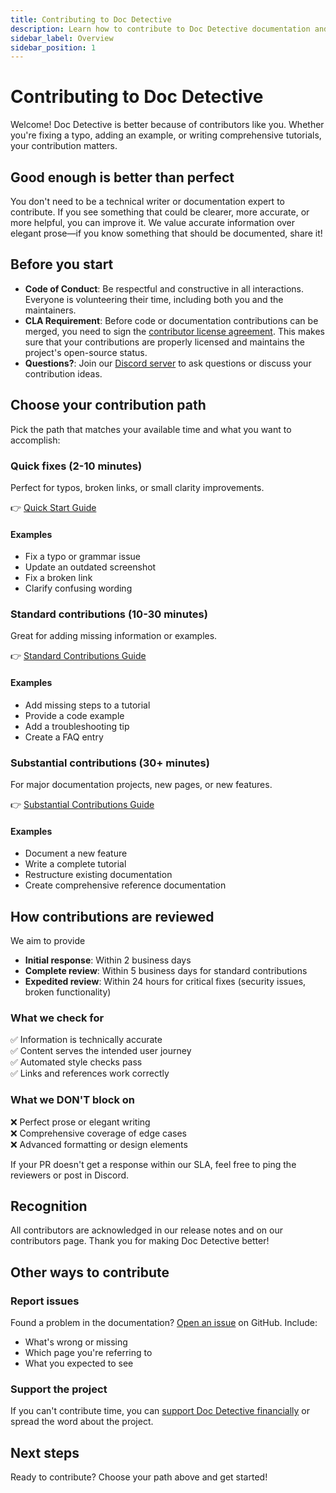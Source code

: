 ```yaml
---
title: Contributing to Doc Detective
description: Learn how to contribute to Doc Detective documentation and make it better for everyone.
sidebar_label: Overview
sidebar_position: 1
---
```


# Contributing to Doc Detective

Welcome! Doc Detective is better because of contributors like you. Whether you're fixing a typo, adding an example, or writing comprehensive tutorials, your contribution matters.

## Good enough is better than perfect

You don't need to be a technical writer or documentation expert to contribute. If you see something that could be clearer, more accurate, or more helpful, you can improve it. We value accurate information over elegant prose—if you know something that should be documented, share it!

## Before you start

- **Code of Conduct**: Be respectful and constructive in all interactions. Everyone is volunteering their time, including both you and the maintainers.
- **CLA Requirement**: Before code or documentation contributions can be merged, you need to sign the [contributor license agreement](https://cla-assistant.io/doc-detective/doc-detective.github.io). This makes sure that your contributions are properly licensed and maintains the project's open-source status.
- **Questions?**: Join our [Discord server](https://discord.gg/2M7wXEThfF) to ask questions or discuss your contribution ideas.

## Choose your contribution path

Pick the path that matches your available time and what you want to accomplish:

### Quick fixes (2-10 minutes)

Perfect for typos, broken links, or small clarity improvements.

👉 [Quick Start Guide](/docs/contributing/quick-start)

#### Examples
- Fix a typo or grammar issue
- Update an outdated screenshot
- Fix a broken link
- Clarify confusing wording

### Standard contributions (10-30 minutes)

Great for adding missing information or examples.

👉 [Standard Contributions Guide](/docs/contributing/standard-contributions)

#### Examples
- Add missing steps to a tutorial
- Provide a code example
- Add a troubleshooting tip
- Create a FAQ entry

### Substantial contributions (30+ minutes)

For major documentation projects, new pages, or new features.

👉 [Substantial Contributions Guide](/docs/contributing/substantial-contributions)

#### Examples
- Document a new feature
- Write a complete tutorial
- Restructure existing documentation
- Create comprehensive reference documentation

## How contributions are reviewed

We aim to provide
- **Initial response**: Within 2 business days
- **Complete review**: Within 5 business days for standard contributions
- **Expedited review**: Within 24 hours for critical fixes (security issues, broken functionality)

### What we check for

✅ Information is technically accurate  
✅ Content serves the intended user journey  
✅ Automated style checks pass  
✅ Links and references work correctly

### What we DON'T block on

❌ Perfect prose or elegant writing  
❌ Comprehensive coverage of edge cases  
❌ Advanced formatting or design elements

If your PR doesn't get a response within our SLA, feel free to ping the reviewers or post in Discord.

## Recognition

All contributors are acknowledged in our release notes and on our contributors page. Thank you for making Doc Detective better!

## Other ways to contribute

### Report issues

Found a problem in the documentation? [Open an issue](https://github.com/doc-detective/doc-detective.github.io/issues) on GitHub. Include:
- What's wrong or missing
- Which page you're referring to
- What you expected to see

### Support the project

If you can't contribute time, you can [support Doc Detective financially](/support) or spread the word about the project.

## Next steps

Ready to contribute? Choose your path above and get started!
